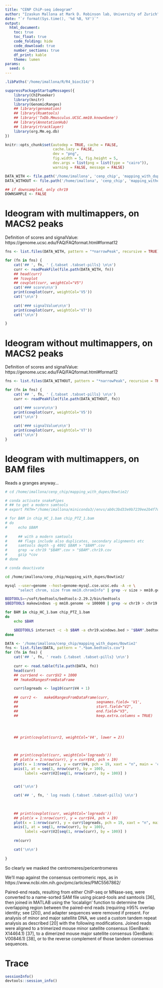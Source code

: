 ```yaml
---
title: "CENP ChiP-seq ideogram"
author: "Izaskun Mallona at Mark D. Robinson lab, University of Zurich"
date: "`r format(Sys.time(), '%d %B, %Y')`"
output: 
  html_document:
    toc: true
    toc_float: true
    code_folding: hide
    code_download: true
    number_sections: true
    df_print: kable
    theme: lumen
params:
  seed: 6
---
```


```r
.libPaths('/home/imallona/R/R4_bioc314/')
```

```r
suppressPackageStartupMessages({
    library(ChIPseeker)
    library(knitr)
    library(GenomicRanges)
    ## library(genomation)
    ## library(Rsamtools)
    ## library('TxDb.Mmusculus.UCSC.mm10.knownGene')
    ## library(AnnotationHub)
    ## library(rtracklayer)
    library(org.Mm.eg.db)
})
```




```r
knitr::opts_chunk$set(autodep = TRUE, cache = FALSE,
                      cache.lazy = FALSE,
                      dev = "png",
                      fig.width = 5, fig.height = 5,
                      dev.args = list(png = list(type = "cairo")),
                      warning = FALSE, message = FALSE)
```

```r
DATA_WITH <- file.path('/home/imallona', 'cenp_chip', 'mapping_with_dupes')
DATA_WITHOUT <- file.path('/home/imallona', 'cenp_chip', 'mapping_without_dupes')

## if downsampled, only chr19
DOWNSAMPLE <- FALSE
```


# Ideogram with multimappers, on MACS2 peaks {.tabset .tabset-pills}

Definition of scores and signalValue: https://genome.ucsc.edu/FAQ/FAQformat.html#format12

```r

fns <- list.files(DATA_WITH, pattern = "*narrowPeak", recursive = TRUE)

for (fn in fns) {
    cat('## ', fn, ' {.tabset .tabset-pills} \n\n')
    curr <- readPeakFile(file.path(DATA_WITH, fn))
    ## head(curr)
    ## ?covplot
    ## covplot(curr, weightCol="V5")
    cat('### score\n\n')
    print(covplot(curr, weightCol='V5'))
    cat('\n\n')
    
    cat('### signalValue\n\n')    
    print(covplot(curr, weightCol='V7'))
    cat('\n\n')

}
```

# Ideogram without multimappers, on MACS2 peaks {.tabset .tabset-pills}

Definition of scores and signalValue: https://genome.ucsc.edu/FAQ/FAQformat.html#format12

```r

fns <- list.files(DATA_WITHOUT, pattern = "*narrowPeak", recursive = TRUE)

for (fn in fns) {
    cat('## ', fn, ' {.tabset .tabset-pills} \n\n')
    curr <- readPeakFile(file.path(DATA_WITHOUT, fn))

    cat('### score\n\n')
    print(covplot(curr, weightCol='V5'))
    cat('\n\n')
    
    cat('### signalValue\n\n')    
    print(covplot(curr, weightCol='V7'))
    cat('\n\n')
}
```

# Ideogram with multimappers, on BAM files  {.tabset .tabset-pills}

Reads a granges anyway...


```bash

# cd /home/imallona/cenp_chip/mapping_with_dupes/Bowtie2/

# conda activate snakePipes
# ## to get a modern samtools
# export PATH="/home/imallona/miniconda3//envs/ab0c3bd33e9b7239ee2b4f7d6bc5bca6/bin/:$PATH"

# for BAM in chip_HC_1.bam chip_PTZ_1.bam
# do
#     echo $BAM    
    
#     ## with a modern samtools
#     ## flags include also duplicates, secondary alignments etc
#     samtools depth -g 4091 $BAM > "$BAM".cov
#     grep -w chr19 "$BAM".cov > "$BAM".chr19.cov
#     gzip *cov
# done

# conda deactivate
```

```bash
cd /home/imallona/cenp_chip/mapping_with_dupes/Bowtie2/

mysql --user=genome --host=genome-mysql.cse.ucsc.edu -A -e \
      "select chrom, size from mm10.chromInfo" | grep -v size > mm10.genome

BEDTOOLS=~/soft/bedtools/bedtools-2.29.2/bin/bedtools
$BEDTOOLS makewindows -g mm10.genome -w 100000 | grep -w chr19 > chr19.windows.bed

for BAM in chip_HC_1.bam chip_PTZ_1.bam
do
    echo $BAM    

    $BEDTOOLS intersect -c -b $BAM -a chr19.windows.bed > "$BAM".bedtools.cov
done
```


```r
DATA <- '/home/imallona/cenp_chip/mapping_with_dupes/Bowtie2'
fns <- list.files(DATA, pattern = ".*bam.bedtools.cov")
for (fn in fns) {
    cat('## ', fn, ' reads {.tabset .tabset-pills} \n\n')
    
    curr <- read.table(file.path(DATA, fn))
    head(curr)
    ## curr$end <- curr$V2 + 1000
    ## ?makeGRangesFromDataFrame

    curr$logreads <- log10(curr$V4 + 1)
    
    ## curr2 <-   makeGRangesFromDataFrame(curr,
    ##                                    seqnames.field= 'V1',
    ##                                    start.field="V2",
    ##                                    end.field="V3",
    ##                                    keep.extra.columns = TRUE)



    
    ## print(covplot(curr2, weightCol='V4', lower = 2))


    
    ## print(covplot(curr, weightCol='logreads'))
    ## plot(x = 1:nrow(curr), y = curr$V4, pch = 19)
    plot(x = 1:nrow(curr), y = curr$V4, pch = 19, xaxt = "n", main = 'chr19 coverage')
    axis(1, at = seq(1, nrow(curr), by = 100),
         labels =curr$V2[seq(1, nrow(curr), by = 100)] )
    

    cat('\n\n')

    cat('## ', fn, ' log reads {.tabset .tabset-pills} \n\n')
    
  
    
    ## print(covplot(curr, weightCol='logreads'))
    ## plot(x = 1:nrow(curr), y = curr$V4, pch = 19)
    plot(x = 1:nrow(curr), y = curr$logreads, pch = 19, xaxt = "n", main = 'chr19 coverage')
    axis(1, at = seq(1, nrow(curr), by = 100),
         labels =curr$V2[seq(1, nrow(curr), by = 100)] )
    
    rm(curr)

    cat('\n\n')
    
}
```

So clearly we masked the centromeres/pericentromeres


We'll map against the consensus centromeric reps, as in https://www.ncbi.nlm.nih.gov/pmc/articles/PMC5567862/

Paired-end reads, resulting from either ChIP-seq or MNase-seq, were converted to a name-sorted SAM file using picard-tools and samtools [36], then joined in MATLAB using the ‘localalign’ function to determine the overlapping region between the paired-end reads (requiring ≥95% overlap identity; see [20]), and adapter sequences were removed if present. For analysis of minor and major satellite DNA, we used a custom tandem repeat analysis as described [20] with the following modifications. Joined reads were aligned to a trimerized mouse minor satellite consensus (GenBank: X14464.1) [37], to a dimerized mouse major satellite consensus (GenBank: V00846.1) [38], or to the reverse complement of those tandem consensus sequences. 




# Trace

```r
sessionInfo()
devtools::session_info()
```
